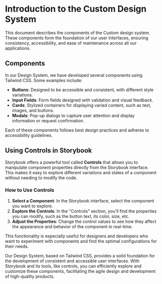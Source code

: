 
# Introduction to the Custom Design System

This document describes the components of the Custom design system. These
components form the foundation of our user interfaces, ensuring consistency,
accessibility, and ease of maintenance across all our applications.

## Components

In our Design System, we have developed several components using Tailwind CSS.
Some examples include:

-   **Buttons**: Designed to be accessible and consistent, with different style
    variations.
-   **Input Fields**: Form fields designed with validation and visual feedback.
-   **Cards**: Stylized containers for displaying varied content, such as text,
    images, and buttons.
-   **Modals**: Pop-up dialogs to capture user attention and display information
    or request confirmation.

Each of these components follows best design practices and adheres to
accessibility guidelines.

## Using Controls in Storybook

Storybook offers a powerful tool called **Controls** that allows you to
manipulate component properties directly from the Storybook interface. This
makes it easy to explore different variations and states of a component without
needing to modify the code.

### How to Use Controls

1. **Select a Component**: In the Storybook interface, select the component you
   want to explore.
2. **Explore the Controls**: In the "Controls" section, you’ll find the
   properties you can modify, such as the button text, its color, size, etc.
3. **Adjust the Properties**: Change the control values to see how they affect
   the appearance and behavior of the component in real-time.

This functionality is especially useful for designers and developers who want to
experiment with components and find the optimal configurations for their needs.

Our Design System, based on Tailwind CSS, provides a solid foundation for the
development of consistent and accessible user interfaces. With Storybook and its
tools, like controls, you can efficiently explore and customize these
components, facilitating the agile design and development of high-quality
products.
